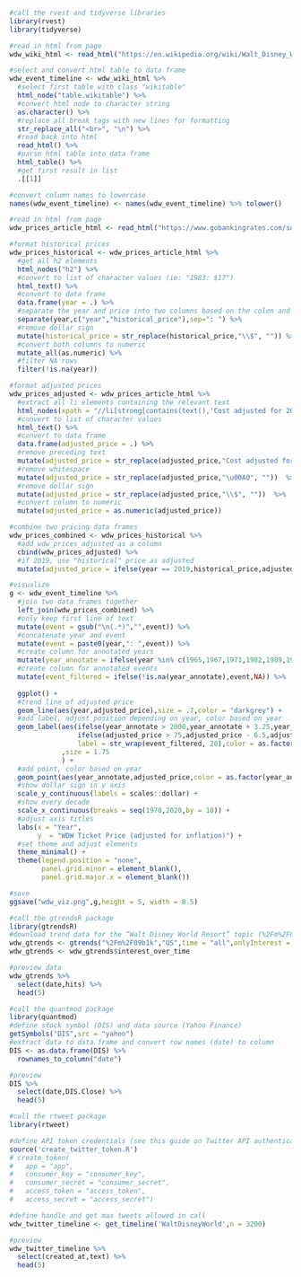```r
#call the rvest and tidyverse libraries
library(rvest)
library(tidyverse)

#read in html from page
wdw_wiki_html <- read_html("https://en.wikipedia.org/wiki/Walt_Disney_World")

#select and convert html table to data frame
wdw_event_timeline <- wdw_wiki_html %>%
  #select first table with class "wikitable"  
  html_node("table.wikitable") %>%
  #convert html node to character string
  as.character() %>%
  #replace all break tags with new lines for formatting
  str_replace_all("<br>", "\n") %>%
  #read back into html
  read_html() %>%
  #parse html table into data frame
  html_table() %>% 
  #get first result in list
  .[[1]]

#convert column names to lowercase
names(wdw_event_timeline) <- names(wdw_event_timeline) %>% tolower()
```

```r
#read in html from page
wdw_prices_article_html <- read_html("https://www.gobankingrates.com/saving-money/entertainment/how-much-disney-world-cost-year-born/")

#format historical prices
wdw_prices_historical <- wdw_prices_article_html %>% 
  #get all h2 elements
  html_nodes("h2") %>% 
  #convert to list of character values (ie: "1983: $17")
  html_text() %>% 
  #convert to data frame
  data.frame(year = .) %>% 
  #separate the year and price into two columns based on the colon and space
  separate(year,c("year","historical_price"),sep=": ") %>% 
  #remove dollar sign
  mutate(historical_price = str_replace(historical_price,"\\$", "")) %>% 
  #convert both columns to numeric
  mutate_all(as.numeric) %>% 
  #filter NA rows
  filter(!is.na(year))

#format adjusted prices
wdw_prices_adjusted <- wdw_prices_article_html %>% 
  #extract all li elements containing the relevant text
  html_nodes(xpath = "//li[strong[contains(text(),'Cost adjusted for 2019 inflation:')]]") %>% 
  #convert to list of character values
  html_text() %>% 
  #convert to data frame
  data.frame(adjusted_price = .) %>% 
  #remove preceding text
  mutate(adjusted_price = str_replace(adjusted_price,"Cost adjusted for 2019 inflation\\:", ""))  %>% 
  #remove whitespace
  mutate(adjusted_price = str_replace(adjusted_price,"\u00A0", ""))  %>% 
  #remove dollar sign
  mutate(adjusted_price = str_replace(adjusted_price,"\\$", ""))  %>% 
  #convert column to numeric
  mutate(adjusted_price = as.numeric(adjusted_price))

#combine two pricing data frames
wdw_prices_combined <- wdw_prices_historical %>% 
  #add wdw_prices_adjusted as a column
  cbind(wdw_prices_adjusted) %>% 
  #if 2019, use "historical" price as adjusted
  mutate(adjusted_price = ifelse(year == 2019,historical_price,adjusted_price))
```

```r
#visualize
g <- wdw_event_timeline %>% 
  #join two data frames together
  left_join(wdw_prices_combined) %>% 
  #only keep first line of text
  mutate(event = gsub("\n(.*)","",event)) %>% 
  #concatenate year and event
  mutate(event = paste0(year,": ",event)) %>% 
  #create column for annotated years
  mutate(year_annotate = ifelse(year %in% c(1965,1967,1971,1982,1989,1998,2008,2019),year,NA)) %>% 
  #create column for annotated events
  mutate(event_filtered = ifelse(!is.na(year_annotate),event,NA)) %>% 
  
  ggplot() +
  #trend line of adjusted price
  geom_line(aes(year,adjusted_price),size = .7,color = "darkgrey") +
  #add label, adjust position depending on year, color based on year
  geom_label(aes(ifelse(year_annotate > 2000,year_annotate + 3.25,year_annotate+3.75),
                 ifelse(adjusted_price > 75,adjusted_price - 6.5,adjusted_price-3),
                 label = str_wrap(event_filtered, 20),color = as.factor(year_annotate))
             ,size = 1.75
             ) +
  #add point, color based on year
  geom_point(aes(year_annotate,adjusted_price,color = as.factor(year_annotate)),size = 3) +
  #show dollar sign in y axis
  scale_y_continuous(labels = scales::dollar) +
  #show every decade
  scale_x_continuous(breaks = seq(1970,2020,by = 10)) +
  #adjust axis titles
  labs(x = "Year",
       y  = "WDW Ticket Price (adjusted for inflation)") +
  #set theme and adjust elements
  theme_minimal() +
  theme(legend.position = "none",
        panel.grid.minor = element_blank(),
        panel.grid.major.x = element_blank())

#save
ggsave("wdw_viz.png",g,height = 5, width = 8.5)
```

```r
#call the gtrendsR package
library(gtrendsR)
#download trend data for the “Walt Disney World Resort” topic (%2Fm%2F09b1k) in the United States, for all time (back to 2004), and only download interest trend data
wdw_gtrends <- gtrends("%2Fm%2F09b1k","US",time = "all",onlyInterest = T)
wdw_gtrends <- wdw_gtrends$interest_over_time

#preview data
wdw_gtrends %>% 
  select(date,hits) %>% 
  head(5)
```

```r
#call the quantmod package
library(quantmod)
#define stock symbol (DIS) and data source (Yahoo Finance)
getSymbols("DIS",src = "yahoo")
#extract data to data frame and convert row names (date) to column
DIS <- as.data.frame(DIS) %>% 
  rownames_to_column("date")

#preview
DIS %>% 
  select(date,DIS.Close) %>% 
  head(5)
```

```r
#call the rtweet package
library(rtweet)

#define API token credentials (see this guide on Twitter API authentication)
source('create_twitter_token.R')
# create_token(
#   app = "app",
#   consumer_key = "consumer_key",
#   consumer_secret = "consumer_secret",
#   access_token = "access_token",
#   access_secret = "access_secret")

#define handle and get max tweets allowed in call
wdw_twitter_timeline <- get_timeline('WaltDisneyWorld',n = 3200)

#preview
wdw_twitter_timeline %>% 
  select(created_at,text) %>% 
  head(5)
```